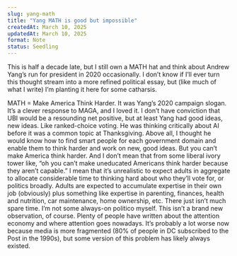 ```yaml
---
slug: yang-math
title: "Yang MATH is good but impossible"
createdAt: March 10, 2025
updatedAt: March 10, 2025
format: Note
status: Seedling
---
```


<Callout>
  This is half a decade late, but I still own a MATH hat and think about Andrew
  Yang’s run for president in 2020 occasionally. I don’t know if I’ll ever turn
  this thought stream into a more refined political essay, but (like much of
  what I write) I’m planting it here for some catharsis.
</Callout>

MATH = Make America Think Harder. It was Yang’s 2020 campaign slogan. It’s a clever response to MAGA, and I loved it. I don’t have conviction that UBI would be a resounding net positive, but at least Yang had good ideas, new ideas. Like ranked-choice voting. He was thinking critically about AI before it was a common topic at Thanksgiving. Above all, I thought he would know how to find smart people for each government domain and enable them to think harder and work on new, good ideas. But you can’t make America think harder. And I don’t mean that from some liberal ivory tower like, “oh you can’t make uneducated Americans think harder because they aren’t capable.” I mean that it’s unrealistic to expect adults in aggregate to allocate considerable time to thinking hard about who they’ll vote for, or politics broadly. Adults are expected to accumulate expertise in their own job (obviously) plus something like expertise in parenting, finances, health and nutrition, car maintenance, home ownership, etc. There just isn’t much spare time. I’m not some always-on politico myself. This isn’t a brand new observation, of course. Plenty of people have written about the attention economy and where attention goes nowadays. It’s probably a lot worse now because media is more fragmented (80% of people in DC subscribed to the Post in the 1990s), but some version of this problem has likely always existed.
